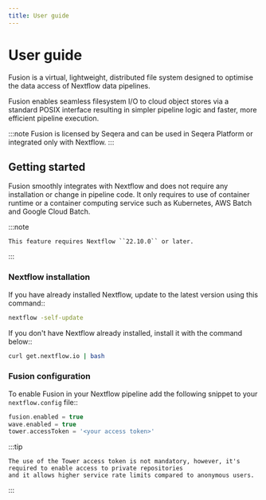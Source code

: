 ```yaml
---
title: User guide
---
```


# User guide

Fusion is a virtual, lightweight, distributed file system designed to optimise the data access of Nextflow data pipelines.

Fusion enables seamless filesystem I/O to cloud object stores via a standard POSIX interface resulting in simpler pipeline logic and faster, more efficient pipeline execution.

:::note
Fusion is licensed by Seqera and can be used in Seqera Platform or integrated only with Nextflow.
:::

## Getting started

Fusion smoothly integrates with Nextflow and does not require any installation or change in pipeline code. It only requires to use of container runtime or a container computing service such as Kubernetes, AWS Batch and Google Cloud Batch.

:::note

    This feature requires Nextflow ``22.10.0`` or later.
:::

### Nextflow installation

If you have already installed Nextflow, update to the latest version using this command::

```bash
nextflow -self-update
```

If you don't have Nextflow already installed, install it with the command below::

```bash
curl get.nextflow.io | bash
```

### Fusion configuration

To enable Fusion in your Nextflow pipeline add the following snippet to your `nextflow.config` file::

```groovy
fusion.enabled = true
wave.enabled = true
tower.accessToken = '<your access token>'
```

:::tip

    The use of the Tower access token is not mandatory, however, it's required to enable access to private repositories
    and it allows higher service rate limits compared to anonymous users.
:::

